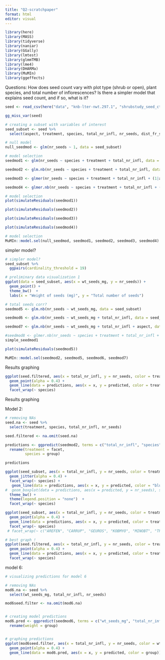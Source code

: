 ```yaml
---
title: "Q2-scratchpaper"
format: html
editor: visual
---
```


```r
library(here)
library(MASS)
library(tidyverse)
library(naniar)
library(GGally)
library(lmtest)
library(glmmTMB)
library(lme4)
library(DHARMa)
library(MuMIn)
library(ggeffects)
```


Questions: How does seed count vary with plot type (shrub or open), plant species, and total number of inflorescences? 
Is there a simpler model that explains seed count, and if so, what is it?

```r
seed <- read_csv(here("data", "knb-lter-nwt.297.1", "shrubstudy_seed_ctwt.ms.data.csv"))
```

```r
gg_miss_var(seed)
```

```r
# creating a subset with variables of interest
seed_subset <- seed %>% 
  select(aspect, treatment, species, total_nr_infl, nr_seeds, dist_fr_shr, wt_seeds_mg)
```

```r
# null model
null_seedmod <- glm(nr_seeds ~ 1, data = seed_subset)
```

```r
# model selection
seedmod1 <- glm(nr_seeds ~ species + treatment + total_nr_infl, data = seed_subset, family = "poisson")

seedmod2 <- glm.nb(nr_seeds ~ species + treatment + total_nr_infl, data = seed_subset)

seedmod3 <- glmer(nr_seeds ~ species + treatment + total_nr_infl + (1|aspect), data = seed_subset, family = "poisson")

seedmod4 <- glmer.nb(nr_seeds ~ species + treatment + total_nr_infl + (1|aspect), data = seed_subset)

```

```r
# model selection
plot(simulateResiduals(seedmod1))

plot(simulateResiduals(seedmod2))

plot(simulateResiduals(seedmod3))

plot(simulateResiduals(seedmod4))
```

```r
# model selection 
MuMIn::model.sel(null_seedmod, seedmod1, seedmod2, seedmod3, seedmod4)
```


simpler model?


```r
# simpler model?
seed_subset %>% 
  ggpairs(cardinality_threshold = 19)
```


```r
# preliminary data visualization 1
ggplot(data = seed_subset, aes(x = wt_seeds_mg, y = nr_seeds)) +
  geom_point() +
  theme_bw()  +
  labs(x = "Weight of seeds (mg)", y = "Total number of seeds")
```

```r
# total seeds corr?
seedmod5 <- glm.nb(nr_seeds ~ wt_seeds_mg, data = seed_subset)

seedmod6 <- glm.nb(nr_seeds ~ wt_seeds_mg + total_nr_infl, data = seed_subset)

seedmod7 <- glm.nb(nr_seeds ~ wt_seeds_mg + total_nr_infl + aspect, data = seed_subset)

#seedmod8 <- glmer.nb(nr_seeds ~ species + treatment + total_nr_infl + (1|aspect), data = seed_subset)
simple_seedmod1
```

```r
plot(simulateResiduals(seedmod5))
```

```r
MuMIn::model.sel(seedmod2, seedmod5, seedmod6, seedmod7)
```


Results graphing

```r
ggplot(seed.filtered, aes(x = total_nr_infl, y = nr_seeds, color = treatment, na.rm = TRUE)) +
  geom_point(alpha = 0.4) +
  geom_line(data = predictions, aes(x = x, y = predicted, color = treatment)) +
  facet_wrap(~ species)
```

Results graphing 

Model 2:

```r
# removing NAs
seed.na <- seed %>% 
  select(treatment, species, total_nr_infl, nr_seeds)

seed.filtered <- na.omit(seed.na)
```

```r
predictions <- ggpredict(seedmod2, terms = c("total_nr_infl", "species", "treatment")) %>% 
  rename(treatment = facet,
         species = group)

predictions
```

```r
ggplot(seed_subset, aes(x = total_nr_infl, y = nr_seeds, color = treatment)) +
  geom_jitter(alpha = 0.4) +
  facet_wrap(~ species) +
   geom_line(data = predictions, aes(x = x, y = predicted, color = "blue")) +
#  geom_boxplot(data = predictions, aes(x = predicted, y = nr_seeds), show.legend = FALSE) +
  theme_bw() +
  theme(legend.position = "none")  +
  facet_wrap(~ species)
```

```r
ggplot(seed_subset, aes(x = total_nr_infl, y = nr_seeds, color = treatment, na.rm = TRUE)) +
  geom_point(alpha = 0.4) +
  geom_line(data = predictions, aes(x = x, y = predicted, color = treatment)) +
  facet_wrap(~ species)
 # facet_wrap(~ c("AREFEN", "CARRUP", "GEUROS", "KOBMYO", "MINOBT", "TRIDAS"))
```

```r
# best graph !
ggplot(seed.filtered, aes(x = total_nr_infl, y = nr_seeds, color = treatment, na.rm = TRUE)) +
  geom_point(alpha = 0.4) +
  geom_line(data = predictions, aes(x = x, y = predicted, color = treatment)) +
  facet_wrap(~ species)
```

model 6:

```r
# visualizing predictions for model 6

# removing NAs
mod6.na <- seed %>% 
  select(wt_seeds_mg, total_nr_infl, nr_seeds)

mod6seed.filter <- na.omit(mod6.na)


# creating model predictions 
mod6.pred <- ggpredict(seedmod6, terms = c("wt_seeds_mg", "total_nr_infl")) 
  rename(weight = group)


# graphing predictions
ggplot(mod6seed.filter, aes(x = total_nr_infl, y = nr_seeds, color = wt_seeds_mg)) +
  geom_point(alpha = 0.4) +
  geom_line(data = mod6.pred, aes(x = x, y = predicted, color = group)) 
```



